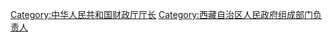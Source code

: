[[Category:中华人民共和国财政厅厅长|Category:中华人民共和国财政厅厅长]]
[[Category:西藏自治区人民政府组成部门负责人|Category:西藏自治区人民政府组成部门负责人]]